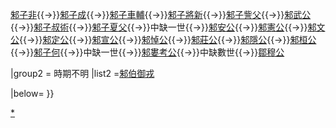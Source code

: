 {{Navbox
|name=邾國君主
|title=[[邾國]]君主
|state=expandCaption

|group1 = 君主
|list1=[[邾子挾]]{{→}}[[邾子非]]{{→}}[[邾子成]]{{→}}[[邾子車輔]]{{→}}[[邾子將新]]{{→}}[[邾子訾父]]{{→}}[[邾武公]]{{→}}[[邾子叔術]]{{→}}[[邾子夏父]]{{→}}中缺一世{{→}}[[邾安公]]{{→}}[[邾憲公]]{{→}}[[邾文公]]{{→}}[[邾定公]]{{→}}[[邾宣公]]{{→}}[[邾悼公]]{{→}}[[邾莊公]]{{→}}[[邾隱公]]{{→}}[[邾桓公]]{{→}}[[邾子何]]{{→}}中缺一世{{→}}[[邾婁考公]]{{→}}中缺數世{{→}}[[鄒穆公]]

|group2 = 時期不明
|list2 =[[邾伯御戎]]

|below={{周朝諸侯國君主}}
}}<noinclude>
[[Category:先秦君主導航模板|{{PAGENAME}}]]
[[Category:邾國君主|*]]
</noinclude>